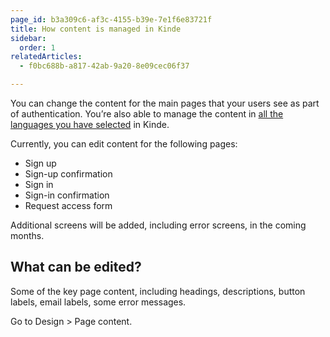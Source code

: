 ```yaml
---
page_id: b3a309c6-af3c-4155-b39e-7e1f6e83721f
title: How content is managed in Kinde
sidebar:
  order: 1
relatedArticles:
  - f0bc688b-a817-42ab-9a20-8e09cec06f37

---
```


You can change the content for the main pages that your users see as part of authentication. You’re also able to manage the content in [all the languages you have selected](/design/pages/internationalization/) in Kinde.

Currently, you can edit content for the following pages:

- Sign up
- Sign-up confirmation
- Sign in
- Sign-in confirmation
- Request access form

Additional screens will be added, including error screens, in the coming months.

## What can be edited?

Some of the key page content, including headings, descriptions, button labels, email labels, some error messages. 

Go to Design > Page content.


